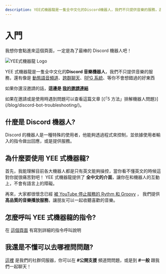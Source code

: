 ```yaml
---
description: YEE式機器龍是一隻全中文化的Discord機器人，我們不只提供音樂的服務，還有像是動態語音頻道、跨群聊天、等你不會想錯過的好東西
---
```



# 入門

我想你會點進來這個頁面，一定是為了最棒的 Discord 機器人吧！

![YEE式機器龍 Logo](@static/logo_128x128.png)

YEE 式機器龍是一隻全中文化的**Discord 音樂機器人**，我們不只提供音樂的服務，還有像是 [動態語音頻道](/docs/dvc/)、[跨群聊天](@static/docs/chat/)、[RPG 系統](@static/docs/rpg/)、等你不會想錯過的好東西

如果你還沒邀請的話，**這邊是 [我的邀請連結](https://yeecord.com/link)**

<Admonition type="info" title="我想先通知你">
  如果在邀請或是使用時遇到問題可以查看這篇文章 [《「5
  方法」排解機器人問題》](/blog/discord-bot-troubleshooting/)。
</Admonition>

## 什麼是 Discord 機器人?

Discord 的機器人是一種特殊的使用者，他能夠透過程式來控制，並依據使用者輸入的指令做出回應，或是提供服務。

<Adsense />

## 為什麼要使用 YEE 式機器龍?

首先，我能理解目前各大機器人都是只有英文能夠操控，當你看不懂英文的時候這對你就很痛苦對吧！
YEE 式機器龍提供了 **全中文的介面**，讓你在和機器人的互動上，不會有語言上的障礙。

再來，大家都很懷念已經 [被 YouTube 停止服務的 Rythm 和 Groovy](/blog/how-to-invite-bot/#rythm-%E5%92%8C-groovy-%E8%A2%AB%E4%B8%8B%E6%9E%B6) ，
我們提供 **高品質的音樂播放服務**，讓朋友可以一起收聽喜歡的音樂。

## 怎麼呼叫 YEE 式機器龍的指令?

在 [這個頁面](/docs/commands/) 有寫到詳細的指令呼叫說明

## 我還是不懂可以去哪裡問問題?

[這裡](https://discord.gg/yeecord) 是我們的社群伺服器，你可以在 **#公開支援** 頻道問問題，或是到 **#一般** 跟我們一起聊天！

<Adsense />
